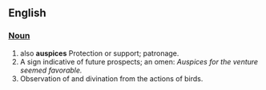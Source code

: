 == English ==
=== [[Noun]] ===

# also '''auspices''' Protection or support; patronage. 
# A sign indicative of future prospects; an omen: ''Auspices for the venture seemed favorable.''
# Observation of and divination from the actions of birds.